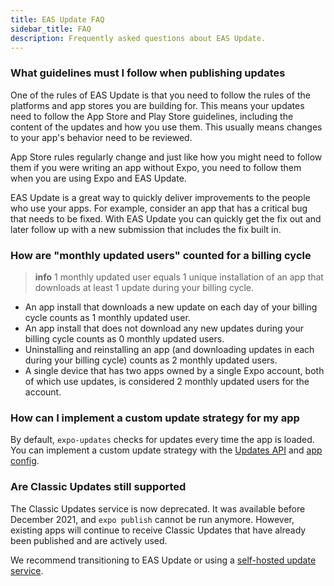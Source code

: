 ```yaml
---
title: EAS Update FAQ
sidebar_title: FAQ
description: Frequently asked questions about EAS Update.
---
```


### What guidelines must I follow when publishing updates

One of the rules of EAS Update is that you need to follow the rules of the platforms and app stores you are building for. This means your updates need to follow the App Store and Play Store guidelines, including the content of the updates and how you use them. This usually means changes to your app's behavior need to be reviewed.

App Store rules regularly change and just like how you might need to follow them if you were writing an app without Expo, you need to follow them when you are using Expo and EAS Update.

EAS Update is a great way to quickly deliver improvements to the people who use your apps. For example, consider an app that has a critical bug that needs to be fixed. With EAS Update you can quickly get the fix out and later follow up with a new submission that includes the fix built in.

### How are "monthly updated users" counted for a billing cycle

> **info** 1 monthly updated user equals 1 unique installation of an app that downloads at least 1 update during your billing cycle.

- An app install that downloads a new update on each day of your billing cycle counts as 1 monthly updated user.
- An app install that does not download any new updates during your billing cycle counts as 0 monthly updated users.
- Uninstalling and reinstalling an app (and downloading updates in each during your billing cycle) counts as 2 monthly updated users.
- A single device that has two apps owned by a single Expo account, both of which use updates, is considered 2 monthly updated users for the account.

### How can I implement a custom update strategy for my app

By default, `expo-updates` checks for updates every time the app is loaded. You can implement a custom update strategy with the [Updates API](/versions/latest/sdk/updates) and [app config](/versions/latest/config/app/#updates).

### Are Classic Updates still supported

The Classic Updates service is now deprecated. It was available before December 2021, and `expo publish` cannot be run anymore. However, existing apps will continue to receive Classic Updates that have already been published and are actively used.

We recommend transitioning to EAS Update or using a [self-hosted update service](/versions/latest/sdk/expo-updates).
